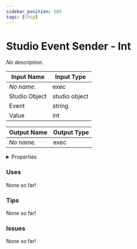 ```yaml
---
sidebar_position: 589
tags: [Chip]
---
```


# Studio Event Sender - Int

*No description.*



| Input Name | Input Type |
|-----------|-----------|
| *No name.* | exec |
| Studio Object | studio object |
| Event | string |
| Value | int |

| Output Name | Output Type |
|-----------|-----------|
| *No name.* | exec |


<details>
  <summary>Properties</summary>
  <div>
    <div>
    <table>
      <thead>
        <tr>
          <th>Is beta required?</th>
          <th>❌</th>
        </tr>
        <tr>
          <th>Is this chip a trolling risk?</th>
          <th>❌</th>
        </tr>
        <tr>
          <th>Chip UUPD</th>
          <th>1a29d0ac-0372-4a8a-84cd-9df9af8920a1</th>
        </tr>
      </thead>
    </table>
    </div>
  </div>
</details>

### Uses

None so far!

### Tips

None so far!

### Issues

None so far!